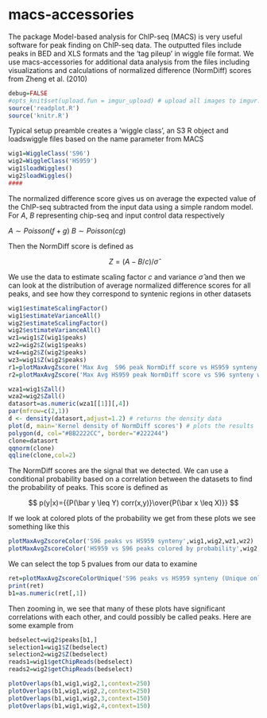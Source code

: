 macs-accessories
================

The package Model-based analysis for ChIP-seq (MACS) is very useful software for peak finding on ChIP-seq data. The outputted files include peaks in BED and XLS formats and the 'tag pileup' in wiggle file format. We use macs-accessories for additional data analysis from the files including visualizations and calculations of normalized difference (NormDiff) scores from Zheng et al. (2010)

```r
debug=FALSE
#opts_knit$set(upload.fun = imgur_upload) # upload all images to imgur.com
source('readplot.R')
source('knitr.R')
```

Typical setup preamble creates a 'wiggle class', an S3 R object and loadswiggle files based on the name parameter from MACS

```r
wig1=WiggleClass('S96')
wig2=WiggleClass('HS959')
wig1$loadWiggles()
wig2$loadWiggles()
####
```


The normalized difference score gives us on average the expected value of the ChIP-seq subtracted from the input data using a simple random model. For $A$, $B$ representing chip-seq and input control data respectively

$A\sim Poisson(f+g)$
$B\sim Poisson(cg)$

Then the NormDiff score is defined as

$$Z=(A-B/c)/\hat\sigma$$

We use the data to estimate scaling factor $c$ and variance $\hat\sigma$ and then we can look at the distribution of average normalized difference scores for all peaks, and see how they correspond to syntenic regions in other datasets


```r
wig1$estimateScalingFactor()  
wig1$estimateVarianceAll()   
wig2$estimateScalingFactor()   
wig2$estimateVarianceAll()
wz1=wig1$Z(wig1$peaks)
wz2=wig2$Z(wig1$peaks)
wz4=wig2$Z(wig2$peaks)
wz3=wig1$Z(wig2$peaks)
r1=plotMaxAvgZscore('Max Avg  S96 peak NormDiff score vs HS959 synteny w=100', wig1, wig2, wz1, wz2,'#bb0000', '#001199')
r2=plotMaxAvgZscore('Max Avg HS959 peak NormDiff score vs S96 synteny w=100', wig2, wig1, wz4, wz3, '#bb0000','#009900')
```



```r
wza1=wig1$Zall()
wza2=wig2$Zall()
datasort=as.numeric(wza1[[1]][,4])
par(mfrow=c(2,1))
d <- density(datasort,adjust=1.2) # returns the density data
plot(d, main='Kernel density of NormDiff scores') # plots the results 
polygon(d, col="#BB2222CC", border="#222244")
clone=datasort
qqnorm(clone)
qqline(clone,col=2)
```


The NormDiff scores are the signal that we detected. We can use a conditional probability based on a correlation between the datasets to find the probability of peaks. This score is defined as

$$ p(y|x)={{P(\bar y \leq Y) corr(x,y)}\over{P(\bar x \leq X)}} $$


If we look at colored plots of the probability we get from these plots we see something like this

```r

plotMaxAvgZscoreColor('S96 peaks vs HS959 synteny',wig1,wig2,wz1,wz2)
plotMaxAvgZscoreColor('HS959 vs S96 peaks colored by probability',wig2,wig1,wz4,wz3)
```


We can select the top 5 pvalues from our data to examine
```r
ret=plotMaxAvgZscoreColorUnique('S96 peaks vs HS959 synteny (Unique only)',wig1,wig2,wz1,wz2)
print(ret)
b1=as.numeric(ret[,1])
```

Then zooming in, we see that many of these plots have significant correlations with each other, and could possibly be called peaks. Here are some example from

```r
bedselect=wig2$peaks[b1,]
selection1=wig1$Z(bedselect)
selection2=wig2$Z(bedselect)
reads1=wig1$getChipReads(bedselect)
reads2=wig2$getChipReads(bedselect)

plotOverlaps(b1,wig1,wig2,1,context=250)
plotOverlaps(b1,wig1,wig2,2,context=250)
plotOverlaps(b1,wig1,wig2,3,context=150)
plotOverlaps(b1,wig1,wig2,4,context=150)
```